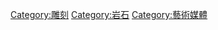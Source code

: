 {{Commonscat|Rock art}}

[[Category:雕刻|Category:雕刻]]
[[Category:岩石|Category:岩石]]
[[Category:藝術媒體|Category:藝術媒體]]